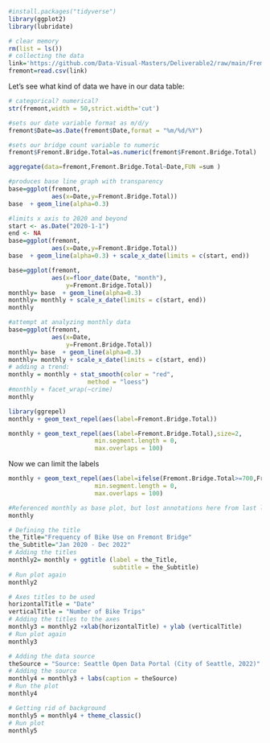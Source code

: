 ```{r}
#install.packages("tidyverse")
library(ggplot2)
library(lubridate)
```

```{r collect, eval=TRUE}
# clear memory
rm(list = ls())
# collecting the data
link='https://github.com/Data-Visual-Masters/Deliverable2/raw/main/Fremont_Bridge_Bicycle_Counter.csv'
fremont=read.csv(link)
```


Let's see what kind of data we have in our data table:

```{r str, eval=TRUE}
# categorical? numerical?
str(fremont,width = 50,strict.width='cut')
```
```{r}
#sets our date variable format as m/d/y
fremont$Date=as.Date(fremont$Date,format = "%m/%d/%Y")
```

```{r}
#sets our bridge count variable to numeric
fremont$Fremont.Bridge.Total=as.numeric(fremont$Fremont.Bridge.Total)
```


```{r}
aggregate(data=fremont,Fremont.Bridge.Total~Date,FUN =sum )
```

```{r}
#produces base line graph with transparency
base=ggplot(fremont,
            aes(x=Date,y=Fremont.Bridge.Total))
base  + geom_line(alpha=0.3) 
```

```{r, eval=TRUE}
#limits x axis to 2020 and beyond
start <- as.Date("2020-1-1")
end <- NA
base=ggplot(fremont,
            aes(x=Date,y=Fremont.Bridge.Total))
base  + geom_line(alpha=0.3) + scale_x_date(limits = c(start, end)) 
```


```{r, eval=TRUE}
base=ggplot(fremont,
            aes(x=floor_date(Date, "month"),
                y=Fremont.Bridge.Total))
monthly= base  + geom_line(alpha=0.3) 
monthly= monthly + scale_x_date(limits = c(start, end))
monthly
```


```{r, eval=TRUE}
#attempt at analyzing monthly data
base=ggplot(fremont,
            aes(x=Date,
                y=Fremont.Bridge.Total))
monthly= base  + geom_line(alpha=0.3) 
monthly= monthly + scale_x_date(limits = c(start, end))
# adding a trend:
monthly = monthly + stat_smooth(color = "red",
                      method = "loess")
#monthly + facet_wrap(~crime)
monthly
```

```{r ggscatter, eval=TRUE}
library(ggrepel)
monthly + geom_text_repel(aes(label=Fremont.Bridge.Total))
```

```{r}
monthly + geom_text_repel(aes(label=Fremont.Bridge.Total),size=2,
                        min.segment.length = 0,
                        max.overlaps = 100)
```


Now we can limit the labels

```{r, eval=TRUE}
monthly + geom_text_repel(aes(label=ifelse(Fremont.Bridge.Total>=700,Fremont.Bridge.Total, "")),size=2,
                        min.segment.length = 0,
                        max.overlaps = 100)
```

```{r}
#Referenced monthly as base plot, but lost annotations here from last line of code
monthly
```

```{r}
# Defining the title
the_Title="Frequency of Bike Use on Fremont Bridge"
the_Subtitle="Jan 2020 - Dec 2022"
# Adding the titles
monthly2= monthly + ggtitle (label = the_Title,
                             subtitle = the_Subtitle)
# Run plot again
monthly2
```

```{r}
# Axes titles to be used
horizontalTitle = "Date"
verticalTitle = "Number of Bike Trips"
# Adding the titles to the axes
monthly3 = monthly2 +xlab(horizontalTitle) + ylab (verticalTitle)
# Run plot again
monthly3

```

```{r}
# Adding the data source
theSource = "Source: Seattle Open Data Portal (City of Seattle, 2022)"
# Adding the source
monthly4 = monthly3 + labs(caption = theSource)
# Run the plot
monthly4
```

```{r}
# Getting rid of background
monthly5 = monthly4 + theme_classic()
# Run plot
monthly5
```

